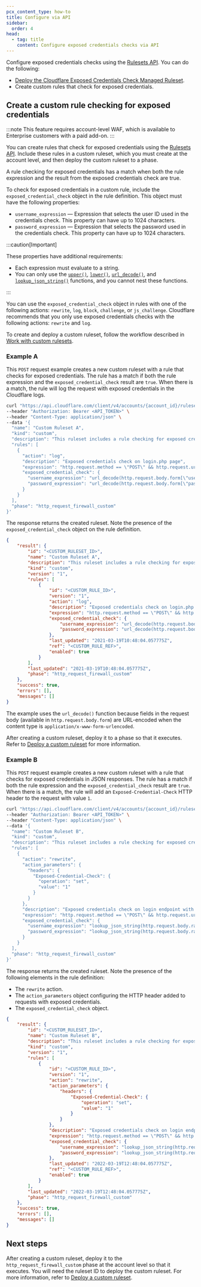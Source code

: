 ```yaml
---
pcx_content_type: how-to
title: Configure via API
sidebar:
  order: 4
head:
  - tag: title
    content: Configure exposed credentials checks via API
---
```



Configure exposed credentials checks using the [Rulesets API](/ruleset-engine/rulesets-api/). You can do the following:

- [Deploy the Cloudflare Exposed Credentials Check Managed Ruleset](/waf/managed-rules/reference/exposed-credentials-check/#configure-via-api).
- Create custom rules that check for exposed credentials.

<Render file="leaked-credentials-recommend-detection" />

## Create a custom rule checking for exposed credentials

:::note
This feature requires account-level WAF, which is available to Enterprise customers with a paid add-on.
:::

You can create rules that check for exposed credentials using the [Rulesets API](/ruleset-engine/rulesets-api/). Include these rules in a custom ruleset, which you must create at the account level, and then deploy the custom ruleset to a phase.

A rule checking for exposed credentials has a match when both the rule expression and the result from the exposed credentials check are true.

To check for exposed credentials in a custom rule, include the `exposed_credential_check` object in the rule definition. This object must have the following properties:

- `username_expression` — Expression that selects the user ID used in the credentials check. This property can have up to 1024 characters.
- `password_expression` — Expression that selects the password used in the credentials check. This property can have up to 1024 characters.

:::caution[Important]

These properties have additional requirements:

- Each expression must evaluate to a string.
- You can only use the [`upper()`](/ruleset-engine/rules-language/functions/#upper), [`lower()`](/ruleset-engine/rules-language/functions/#lower), [`url_decode()`](/ruleset-engine/rules-language/functions/#url_decode), and [`lookup_json_string()`](/ruleset-engine/rules-language/functions/#lookup_json_string) functions, and you cannot nest these functions.

:::

You can use the `exposed_credential_check` object in rules with one of the following actions: `rewrite`, `log`, `block`, `challenge`, or `js_challenge`. Cloudflare recommends that you only use exposed credentials checks with the following actions: `rewrite` and `log`.

To create and deploy a custom ruleset, follow the workflow described in [Work with custom rulesets](/ruleset-engine/custom-rulesets/).

### Example A

This `POST` request example creates a new custom ruleset with a rule that checks for exposed credentials. The rule has a match if both the rule expression and the `exposed_credential_check` result are `true`. When there is a match, the rule will log the request with exposed credentials in the Cloudflare logs.

```bash
curl "https://api.cloudflare.com/client/v4/accounts/{account_id}/rulesets" \
--header "Authorization: Bearer <API_TOKEN>" \
--header "Content-Type: application/json" \
--data '{
  "name": "Custom Ruleset A",
  "kind": "custom",
  "description": "This ruleset includes a rule checking for exposed credentials.",
  "rules": [
    {
      "action": "log",
      "description": "Exposed credentials check on login.php page",
      "expression": "http.request.method == \"POST\" && http.request.uri == \"/login.php\"",
      "exposed_credential_check": {
        "username_expression": "url_decode(http.request.body.form[\"username\"][0])",
        "password_expression": "url_decode(http.request.body.form[\"password\"][0])"
      }
    }
  ],
  "phase": "http_request_firewall_custom"
}'
```

The response returns the created ruleset. Note the presence of the `exposed_credential_check` object on the rule definition.

```json null {15-18}
{
	"result": {
		"id": "<CUSTOM_RULESET_ID>",
		"name": "Custom Ruleset A",
		"description": "This ruleset includes a rule checking for exposed credentials.",
		"kind": "custom",
		"version": "1",
		"rules": [
			{
				"id": "<CUSTOM_RULE_ID>",
				"version": "1",
				"action": "log",
				"description": "Exposed credentials check on login.php page",
				"expression": "http.request.method == \"POST\" && http.request.uri == \"/login.php\"",
				"exposed_credential_check": {
					"username_expression": "url_decode(http.request.body.form[\"username\"][0])",
					"password_expression": "url_decode(http.request.body.form[\"password\"][0])"
				},
				"last_updated": "2021-03-19T10:48:04.057775Z",
				"ref": "<CUSTOM_RULE_REF>",
				"enabled": true
			}
		],
		"last_updated": "2021-03-19T10:48:04.057775Z",
		"phase": "http_request_firewall_custom"
	},
	"success": true,
	"errors": [],
	"messages": []
}
```

The example uses the `url_decode()` function because fields in the request body (available in `http.request.body.form`) are URL-encoded when the content type is `application/x-www-form-urlencoded`.

After creating a custom ruleset, deploy it to a phase so that it executes. Refer to [Deploy a custom ruleset](/ruleset-engine/custom-rulesets/deploy-custom-ruleset/) for more information.

### Example B

This `POST` request example creates a new custom ruleset with a rule that checks for exposed credentials in JSON responses. The rule has a match if both the rule expression and the `exposed_credential_check` result are `true`. When there is a match, the rule will add an `Exposed-Credential-Check` HTTP header to the request with value `1`.

```bash
curl "https://api.cloudflare.com/client/v4/accounts/{account_id}/rulesets" \
--header "Authorization: Bearer <API_TOKEN>" \
--header "Content-Type: application/json" \
--data '{
  "name": "Custom Ruleset B",
  "kind": "custom",
  "description": "This ruleset includes a rule checking for exposed credentials.",
  "rules": [
    {
      "action": "rewrite",
      "action_parameters": {
        "headers": {
          "Exposed-Credential-Check": {
            "operation": "set",
            "value": "1"
          }
        }
      },
      "description": "Exposed credentials check on login endpoint with JSON body",
      "expression": "http.request.method == \"POST\" && http.request.uri == \"/login.php\" && any(http.request.headers[\"content-type\"][*] == \"application/json\")",
      "exposed_credential_check": {
        "username_expression": "lookup_json_string(http.request.body.raw, \"username\")",
        "password_expression": "lookup_json_string(http.request.body.raw, \"password\")"
      }
    }
  ],
  "phase": "http_request_firewall_custom"
}'
```

The response returns the created ruleset. Note the presence of the following elements in the rule definition:

- The `rewrite` action.
- The `action_parameters` object configuring the HTTP header added to requests with exposed credentials.
- The `exposed_credential_check` object.

```json null {12-20,23-26}
{
	"result": {
		"id": "<CUSTOM_RULESET_ID>",
		"name": "Custom Ruleset B",
		"description": "This ruleset includes a rule checking for exposed credentials.",
		"kind": "custom",
		"version": "1",
		"rules": [
			{
				"id": "<CUSTOM_RULE_ID>",
				"version": "1",
				"action": "rewrite",
				"action_parameters": {
					"headers": {
						"Exposed-Credential-Check": {
							"operation": "set",
							"value": "1"
						}
					}
				},
				"description": "Exposed credentials check on login endpoint with JSON body",
				"expression": "http.request.method == \"POST\" && http.request.uri == \"/login.php\" && any(http.request.headers[\"content-type\"][*] == \"application/json\")",
				"exposed_credential_check": {
					"username_expression": "lookup_json_string(http.request.body.raw, \"username\")",
					"password_expression": "lookup_json_string(http.request.body.raw, \"password\")"
				},
				"last_updated": "2022-03-19T12:48:04.057775Z",
				"ref": "<CUSTOM_RULE_REF>",
				"enabled": true
			}
		],
		"last_updated": "2022-03-19T12:48:04.057775Z",
		"phase": "http_request_firewall_custom"
	},
	"success": true,
	"errors": [],
	"messages": []
}
```

## Next steps

After creating a custom ruleset, deploy it to the `http_request_firewall_custom` phase at the account level so that it executes. You will need the ruleset ID to deploy the custom ruleset. For more information, refer to [Deploy a custom ruleset](/ruleset-engine/custom-rulesets/deploy-custom-ruleset/).
